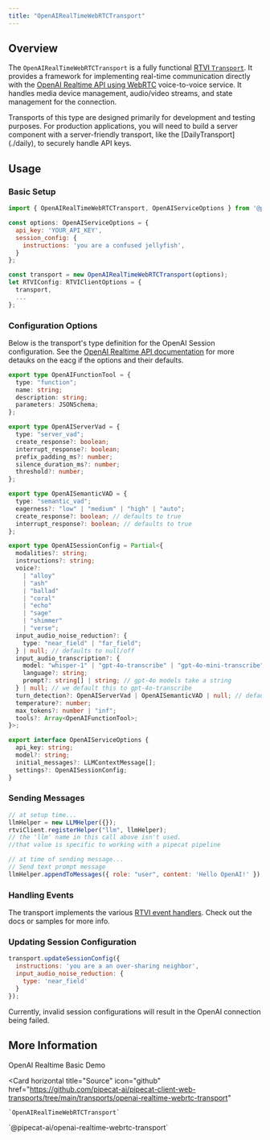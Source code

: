 ```yaml
---
title: "OpenAIRealTimeWebRTCTransport"
---
```


## Overview

The `OpenAIRealTimeWebRTCTransport` is a fully functional [RTVI `Transport`](https://docs.pipecat.ai/client/js/transports/transport). It provides a framework for implementing real-time communication directly with the [OpenAI Realtime API using WebRTC](https://platform.openai.com/docs/guides/realtime-webrtc) voice-to-voice service. It handles media device management, audio/video streams, and state management for the connection.

<Note>
  Transports of this type are designed primarily for development and testing
  purposes. For production applications, you will need to build a server
  component with a server-friendly transport, like the
  [DailyTransport](./daily), to securely handle API keys.
</Note>

## Usage

### Basic Setup

```javascript
import { OpenAIRealTimeWebRTCTransport, OpenAIServiceOptions } from '@pipecat-ai/openai-realtime-webrtc-transport';

const options: OpenAIServiceOptions = {
  api_key: 'YOUR_API_KEY',
  session_config: {
    instructions: 'you are a confused jellyfish',
  }
};

const transport = new OpenAIRealTimeWebRTCTransport(options);
let RTVIConfig: RTVIClientOptions = {
  transport,
  ...
};
```

### Configuration Options

Below is the transport's type definition for the OpenAI Session configuration. See the [OpenAI Realtime API documentation](https://platform.openai.com/docs/api-reference/realtime-client-events/session/update) for more detauks on the eacg if the options and their defaults.

```typescript
export type OpenAIFunctionTool = {
  type: "function";
  name: string;
  description: string;
  parameters: JSONSchema;
};

export type OpenAIServerVad = {
  type: "server_vad";
  create_response?: boolean;
  interrupt_response?: boolean;
  prefix_padding_ms?: number;
  silence_duration_ms?: number;
  threshold?: number;
};

export type OpenAISemanticVAD = {
  type: "semantic_vad";
  eagerness?: "low" | "medium" | "high" | "auto";
  create_response?: boolean; // defaults to true
  interrupt_response?: boolean; // defaults to true
};

export type OpenAISessionConfig = Partial<{
  modalities?: string;
  instructions?: string;
  voice?:
    | "alloy"
    | "ash"
    | "ballad"
    | "coral"
    | "echo"
    | "sage"
    | "shimmer"
    | "verse";
  input_audio_noise_reduction?: {
    type: "near_field" | "far_field";
  } | null; // defaults to null/off
  input_audio_transcription?: {
    model: "whisper-1" | "gpt-4o-transcribe" | "gpt-4o-mini-transcribe";
    language?: string;
    prompt?: string[] | string; // gpt-4o models take a string
  } | null; // we default this to gpt-4o-transcribe
  turn_detection?: OpenAIServerVad | OpenAISemanticVAD | null; // defaults to server_vad
  temperature?: number;
  max_tokens?: number | "inf";
  tools?: Array<OpenAIFunctionTool>;
}>;

export interface OpenAIServiceOptions {
  api_key: string;
  model?: string;
  initial_messages?: LLMContextMessage[];
  settings?: OpenAISessionConfig;
}
```

### Sending Messages

```javascript
// at setup time...
llmHelper = new LLMHelper({});
rtviClient.registerHelper("llm", llmHelper);
// the 'llm' name in this call above isn't used.
//that value is specific to working with a pipecat pipeline

// at time of sending message...
// Send text prompt message
llmHelper.appendToMessages({ role: "user", content: 'Hello OpenAI!' });
```

### Handling Events

The transport implements the various [RTVI event handlers](https://docs.pipecat.ai/client/js/api-reference/callbacks). Check out the docs or samples for more info.

### Updating Session Configuration

```javascript
transport.updateSessionConfig({
  instructions: 'you are a an over-sharing neighbor',
  input_audio_noise_reduction: {
    type: 'near_field'
  }
});
```

<Note type="warning">
  Currently, invalid session configurations will result in the OpenAI connection being failed.
</Note>

## More Information

<CardGroup cols={2}>
  <Card
    horizontal
    title="Demo"
    icon="play"
    href="https://github.com/pipecat-ai/pipecat-client-web-transports/tree/main/examples/directToLLMTransports"
  >
    OpenAI Realtime Basic Demo
  </Card>

  <Card
    horizontal
    title="Source"
    icon="github"
    href="https://github.com/pipecat-ai/pipecat-client-web-transports/tree/main/transports/openai-realtime-webrtc-transport"
  >
    `OpenAIRealTimeWebRTCTransport`
  </Card>
</CardGroup>
<Card
  horizontal
  title="Package"
  icon="browser"
  href="https://www.npmjs.com/package/@pipecat-ai/openai-realtime-webrtc-transport"
>
  `@pipecat-ai/openai-realtime-webrtc-transport`
</Card>
